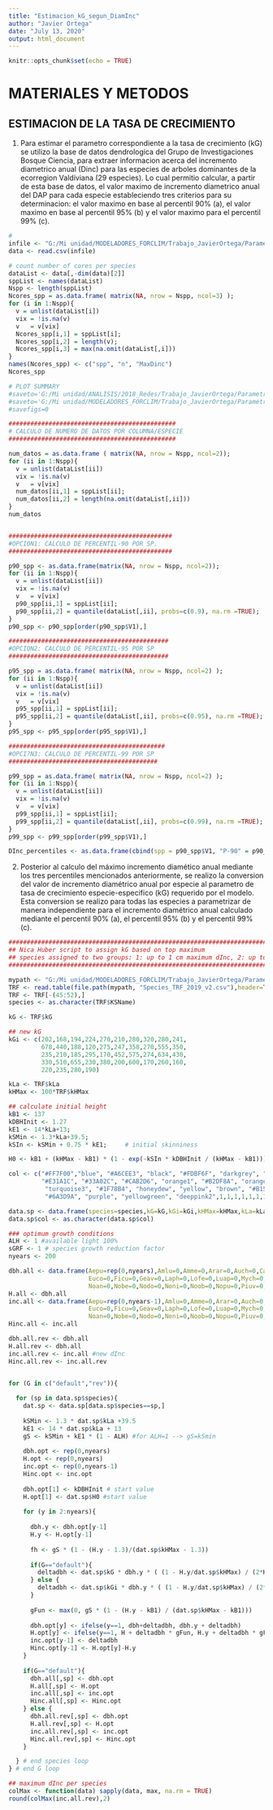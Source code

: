 ```yaml
---
title: "Estimacion_kG_segun_DiamInc"
author: "Javier Ortega"
date: "July 13, 2020"
output: html_document
---
```


```r
knitr::opts_chunk$set(echo = TRUE)
```


# MATERIALES Y METODOS

## ESTIMACION DE LA TASA DE CRECIMIENTO

1. Para estimar el parametro correspondiente a la tasa de crecimiento (kG) se utilizo la base de datos dendrologica del Grupo de Investigaciones Bosque Ciencia, para extraer informacion acerca del incremento diametrico anual (Dinc) para las especies de arboles dominantes de la ecorregion Valdiviana (29 especies). Lo cual permitio calcular, a partir de esta base de datos, el valor maximo de incremento diametrico anual del DAP para cada especie estableciendo tres criterios para su determinacion: el valor maximo en base al percentil 90% (a), el valor maximo en base al percentil 95% (b) y el valor maximo para el percentil 99% (c).

```r
#
infile <- "G:/Mi unidad/MODELADORES_FORCLIM/Trabajo_JavierOrtega/Parametrizacion/kG/MAX_DBH_CM_GROWTH_DATA_SPP_COMBINED_AGUTIERREZ_SADA_ITRDB.csv"
data <- read.csv(infile)

# count number of cores per species
dataList <- data[,-dim(data)[2]]
sppList <- names(dataList)
Nspp <- length(sppList)
Ncores_spp = as.data.frame( matrix(NA, nrow = Nspp, ncol=3) );
for (i in 1:Nspp){
  v = unlist(dataList[i])
  vix = !is.na(v)
  v   = v[vix]
  Ncores_spp[i,1] = sppList[i];
  Ncores_spp[i,2] = length(v);
  Ncores_spp[i,3] = max(na.omit(dataList[,i]))
}
names(Ncores_spp) <- c("spp", "n", "MaxDinc")
Ncores_spp

# PLOT SUMMARY
#saveto='G:/Mi unidad/ANALISIS/2018_Redes/Trabajo_JavierOrtega/Parametrizacion/kG/out'
#saveto='G:/Mi unidad/MODELADORES_FORCLIM/Trabajo_JavierOrtega/Parametrizacion/kG/out'
#savefigs=0

##############################################
# CALCULO DE NUMERO DE DATOS POR COLUMNA/ESPECIE
##############################################

num_datos = as.data.frame ( matrix(NA, nrow = Nspp, ncol=2));
for (ii in 1:Nspp){
  v = unlist(dataList[ii])
  vix = !is.na(v)
  v   = v[vix]
  num_datos[ii,1] = sppList[ii];
  num_datos[ii,2] = length(na.omit(dataList[,ii]))
}
num_datos


#############################################
#OPCION1: CALCULO DE PERCENTIL-90 POR SP.
#############################################

p90_spp <- as.data.frame(matrix(NA, nrow = Nspp, ncol=2));
for (ii in 1:Nspp){
  v = unlist(dataList[ii])
  vix = !is.na(v)
  v   = v[vix]
  p90_spp[ii,1] = sppList[ii];
  p90_spp[ii,2] = quantile(dataList[,ii], probs=c(0.9), na.rm =TRUE);
}
p90_spp <- p90_spp[order(p90_spp$V1),]

############################################
#OPCION2: CALCULO DE PERCENTIL-95 POR SP
############################################

p95_spp = as.data.frame( matrix(NA, nrow = Nspp, ncol=2) );
for (ii in 1:Nspp){
  v = unlist(dataList[ii])
  vix = !is.na(v)
  v   = v[vix]
  p95_spp[ii,1] = sppList[ii];
  p95_spp[ii,2] = quantile(dataList[,ii], probs=c(0.95), na.rm =TRUE);
}
p95_spp <- p95_spp[order(p95_spp$V1),]

###########################################
#OPCI?N3: CALCULO DE PERCENTIL-99 POR SP
#########################################

p99_spp = as.data.frame( matrix(NA, nrow = Nspp, ncol=2) );
for (ii in 1:Nspp){
  v = unlist(dataList[ii])
  vix = !is.na(v)
  v   = v[vix]
  p99_spp[ii,1] = sppList[ii];
  p99_spp[ii,2] = quantile(dataList[,ii], probs=c(0.99), na.rm =TRUE);
}
p99_spp <- p99_spp[order(p99_spp$V1),]

DInc_percentiles <- as.data.frame(cbind(spp = p90_spp$V1, "P-90" = p90_spp$V2, "P-95" = p95_spp$V2, "P-99" = p99_spp$V2), stringsAsFactors = FALSE)

```

2. Posterior al calculo del máximo incremento diamético anual mediante los tres percentiles mencionados anteriormente, se realizo la conversion del valor de incremento diamétrico anual por especie al parametro de tasa de crecimiento especie-especifico (kG) requerido por el modelo. Esta conversion se realizo para todas las especies a parametrizar de manera independiente para el incremento diamétrico anual calculado mediante el percentil 90% (a), el percentil 95% (b) y el percentil 99% (c).

```r

#############################################################################################################
## Nica Huber script to assign kG based on top maximum
## species assigned to two groups: 1: up to 1 cm maximum dInc, 2: up to 2 cm maximum dInc
#############################################################################################################

mypath <- "G:/Mi unidad/MODELADORES_FORCLIM/Trabajo_JavierOrtega/Parametrizacion/kG"
TRF <- read.table(file.path(mypath, "Species_TRF_2019_v2.csv"),header=TRUE,sep=",")
TRF <- TRF[-(45:52),]
species <- as.character(TRF$KSName)

kG <- TRF$kG

## new kG
kGi <- c(202,168,194,224,270,210,280,320,280,241,
         678,440,188,120,275,247,358,270,555,350,
         235,210,185,295,170,452,575,274,634,430,
         330,510,655,230,380,200,600,170,260,160,
         220,235,280,190)

kLa <- TRF$kLa
kHMax <- 100*TRF$kHMax

## calculate initial height
kB1 <- 137
kDBHInit <- 1.27
kE1 <- 14*kLa+13;               
kSMin <- 1.3*kLa+39.5;          
kSIn <- kSMin + 0.75 * kE1;     # initial skinniness

H0 <- kB1 + (kHMax - kB1) * (1 - exp(-kSIn * kDBHInit / (kHMax - kB1)))

col <- c("#FF7F00","blue", "#A6CEE3", "black", "#FDBF6F", "darkgrey", "springgreen", "darkolivegreen", "orangered",
         "#E31A1C", "#33A02C", "#CAB2D6", "orange1", "#B2DF8A", "orange3", "antiquewhite2", "royalblue", "royalblue4",
          "turquoise3", "#1F78B4", "honeydew", "yellow", "brown", "#B15928", "darkred", "pink", "#FFFF99", "grey",
          "#6A3D9A", "purple", "yellowgreen", "deeppink2",1,1,1,1,1,1,1,1,1,1,1,1)

data.sp <- data.frame(species=species,kG=kG,kGi=kGi,kHMax=kHMax,kLa=kLa,H0=H0,col=col)
data.sp$col <- as.character(data.sp$col)

### optimum growth conditions
ALH <- 1 #available light 100%
sGRF <- 1 # species growth reduction factor
nyears <- 200

dbh.all <- data.frame(Aepu=rep(0,nyears),Amlu=0,Amme=0,Arar=0,Auch=0,Capa=0,Crho=0,Dadi=0,Drwi=0,Emco=0,
                      Euco=0,Ficu=0,Geav=0,Laph=0,Lofe=0,Luap=0,Mych=0,Myov=0,Mypa=0,Mypl=0,None=0,
                      Noan=0,Nobe=0,Nodo=0,Noni=0,Noob=0,Nopu=0,Piuv=0,Ponu=0,Saco=0,Test=0,Wetr=0)
H.all <- dbh.all
inc.all <- data.frame(Aepu=rep(0,nyears-1),Amlu=0,Amme=0,Arar=0,Auch=0,Capa=0,Crho=0,Dadi=0,Drwi=0,Emco=0,
                      Euco=0,Ficu=0,Geav=0,Laph=0,Lofe=0,Luap=0,Mych=0,Myov=0,Mypa=0,Mypl=0,None=0,
                      Noan=0,Nobe=0,Nodo=0,Noni=0,Noob=0,Nopu=0,Piuv=0,Ponu=0,Saco=0,Test=0,Wetr=0)
Hinc.all <- inc.all

dbh.all.rev <- dbh.all
H.all.rev <- dbh.all
inc.all.rev <- inc.all #new dInc
Hinc.all.rev <- inc.all.rev


for (G in c("default","rev")){
  
  for (sp in data.sp$species){
    dat.sp <- data.sp[data.sp$species==sp,]
    
    kSMin <- 1.3 * dat.sp$kLa +39.5
    kE1 <- 14 * dat.sp$kLa + 13
    gS <- kSMin + kE1 * (1 - ALH) #for ALH=1 --> gS=kSmin
    
    dbh.opt <- rep(0,nyears)
    H.opt <- rep(0,nyears)
    inc.opt <- rep(0,nyears-1)
    Hinc.opt <- inc.opt
    
    dbh.opt[1] <- kDBHInit # start value
    H.opt[1] <- dat.sp$H0 #start value
    
    for (y in 2:nyears){
      
      dbh.y <- dbh.opt[y-1]
      H.y <- H.opt[y-1]
      
      fh <- gS * (1 - (H.y - 1.3)/(dat.sp$kHMax - 1.3))
      
      if(G=="default"){
        deltadbh <- dat.sp$kG * dbh.y * ( (1 - H.y/dat.sp$kHMax) / (2*H.y + fh * dbh.y)) * sGRF
      } else {
        deltadbh <- dat.sp$kGi * dbh.y * ( (1 - H.y/dat.sp$kHMax) / (2*H.y + fh * dbh.y)) * sGRF
      }
      
      gFun <- max(0, gS * (1 - (H.y - kB1) / (dat.sp$kHMax - kB1)))
      
      dbh.opt[y] <- ifelse(y==1, dbh+deltadbh, dbh.y + deltadbh)
      H.opt[y] <- ifelse(y==1, H + deltadbh * gFun, H.y + deltadbh * gFun)
      inc.opt[y-1] <- deltadbh
      Hinc.opt[y-1] <- H.opt[y]-H.y
    }
    
    if(G=="default"){
      dbh.all[,sp] <- dbh.opt
      H.all[,sp] <- H.opt
      inc.all[,sp] <- inc.opt
      Hinc.all[,sp] <- Hinc.opt
    } else {
      dbh.all.rev[,sp] <- dbh.opt
      H.all.rev[,sp] <- H.opt
      inc.all.rev[,sp] <- inc.opt
      Hinc.all.rev[,sp] <- Hinc.opt
    }

  } # end species loop
} # end G loop

## maximum dInc per species
colMax <- function(data) sapply(data, max, na.rm = TRUE)
round(colMax(inc.all.rev),2)

```
